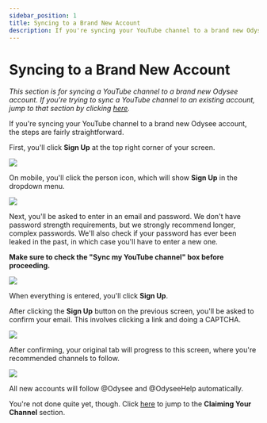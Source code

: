 ---
sidebar_position: 1
title: Syncing to a Brand New Account
description: If you're syncing your YouTube channel to a brand new Odysee account, the steps are fairly straightforward.
---

# Syncing to a Brand New Account

*This section is for syncing a YouTube channel to a brand new Odysee account. If you're trying to sync a YouTube channel to an existing account, jump to that section by clicking [here](#existing).*

If you're syncing your YouTube channel to a brand new Odysee account, the steps are fairly straightforward.

First, you'll click **Sign Up** at the top right corner of your screen. 

![](https://i.imgur.com/59HsYjZ.jpg)

On mobile, you'll click the person icon, which will show **Sign Up** in the dropdown menu.

![](https://i.imgur.com/hGOB1zG.png)

Next, you'll be asked to enter in an email and password. We don't have password strength requirements, but we strongly recommend longer, complex passwords. We'll also check if your password has ever been leaked in the past, in which case you'll have to enter a new one.

**Make sure to check the "Sync my YouTube channel" box before proceeding.**

![](https://i.imgur.com/DfOXLeM.png)

When everything is entered, you'll click **Sign Up**.

After clicking the **Sign Up** button on the previous screen, you'll be asked to confirm your email. This involves clicking a link and doing a CAPTCHA.

![](https://i.imgur.com/P9ckfiY.png)

After confirming, your original tab will progress to this screen, where you're recommended channels to follow. 

![](https://i.imgur.com/yq7x9wj.png)

All new accounts will follow @Odysee and @OdyseeHelp automatically.

You're not done quite yet, though. Click [here](https://help.odysee.tv/category-syncprogram/category-walkthrough/claimingyourchannel) to jump to the **Claiming Your Channel** section.